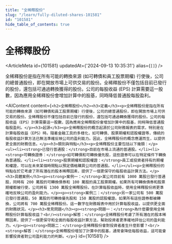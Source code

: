 ```yaml
---
title: "全稀釋股份"
slug: "/learn/fully-diluted-shares-101581"
id: "101581"
hide_table_of_contents: true
---
```



# 全稀釋股份

<ArticleMeta id={101581} updatedAt={'2024-09-13 10:35:31'} alias={`[]`} />
<div className='border-solid border-b border-t-0 my-4 border-[var(--ifm-color-gray-300)]' />

全稀釋股份是指在所有可能的轉換來源 (如可轉債和員工股票期權) 行使後，公司的總普通股份，即在開放市場上可供交易的股份。全稀釋股份不僅包括目前已發行的股份，還包括可通過轉換獲得的股份。公司的每股收益 (EPS) 計算需要這一股數，因為應用全稀釋股份會增加計算中的股基，同時降低普通股每股盈利。

<AIContent content={`<h2>全稀釋股份</h2><h3>定義</h3><p>全稀釋股份是指在所有可能的轉換來源（如可轉債和員工股票期權）行使後，公司的總普通股份，即在開放市場上可供交易的股份。全稀釋股份不僅包括目前已發行的股份，還包括可通過轉換獲得的股份。公司的每股收益（EPS）計算需要這一股數，因為應用全稀釋股份會增加計算中的股基，同時降低普通股每股盈利。</p><h3>起源</h3><p>全稀釋股份的概念起源於公司財務報表的需求，特別是在計算每股收益（EPS）時。隨着金融工具的多樣化，如可轉債、股票期權和認股權證等，傳統的每股收益計算方法已無法準確反映公司的盈利能力。因此，全稀釋股份的概念應運而生，以提供更全面的財務信息。</p><h3>類別與特點</h3><p>全稀釋股份主要包括以下幾類：</p><ul><li><strong>已發行普通股：</strong>目前在市場上流通的普通股。</li><li><strong>可轉換證券：</strong>如可轉債和可轉換優先股，這些證券可以在特定條件下轉換為普通股。</li><li><strong>股票期權和認股權證：</strong>員工或投資者持有的期權和權證，可以在未來某個時間點以預定價格購買公司的普通股。</li></ul><p>全稀釋股份的特點在於它考慮了所有潛在的股本稀釋因素，提供了一個更保守的每股收益計算方法。</p><h3>具體案例</h3><p><strong>案例一：</strong>某公司目前有 1000 萬股已發行普通股，同時有 200 萬股的可轉換債券和 100 萬股的員工股票期權。如果所有可轉換債券和股票期權都被行使，公司將有 1300 萬股全稀釋股份。在計算每股收益時，使用全稀釋股份將更準確地反映公司的盈利能力。</p><p><strong>案例二：</strong>另一家公司有 500 萬股已發行普通股，50 萬股的可轉換優先股和 150 萬股的認股權證。如果所有這些證券都被轉換，公司將有 700 萬股全稀釋股份。這一數字在財務報表中用於計算每股收益，以提供更全面的財務狀況。</p><h3>常見問題</h3><p><strong>問題一：</strong>為什麼要使用全稀釋股份計算每股收益？<br/><strong>解答：</strong>全稀釋股份考慮了所有潛在的股本稀釋因素，提供了一個更保守和全面的每股收益計算方法，幫助投資者更準確地評估公司的盈利能力。</p><p><strong>問題二：</strong>全稀釋股份會對投資者產生什麼影響？<br/><strong>解答：</strong>全稀釋股份增加了計算中的股基，通常會降低每股收益，這可能會影響投資者對公司盈利能力的判斷。</p>`} id={101581} />
